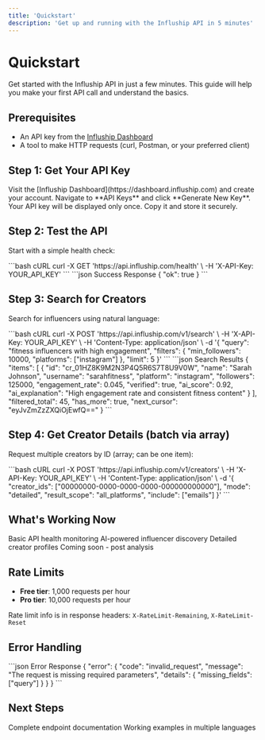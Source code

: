 ```yaml
---
title: 'Quickstart'
description: 'Get up and running with the Influship API in 5 minutes'
---
```


# Quickstart

Get started with the Influship API in just a few minutes. This guide will help you make your first API call and understand the basics.

## Prerequisites

- An API key from the [Influship Dashboard](https://dashboard.influship.com)
- A tool to make HTTP requests (curl, Postman, or your preferred client)

## Step 1: Get Your API Key

<Steps>
<Step title="Sign up">
  Visit the [Influship Dashboard](https://dashboard.influship.com) and create your account.
</Step>

<Step title='Generate API key'>
  Navigate to **API Keys** and click **Generate New Key**.
</Step>

<Step title="Copy your key">
  Your API key will be displayed only once. Copy it and store it securely.
</Step>
</Steps>

## Step 2: Test the API

Start with a simple health check:

<RequestExample>
  ```bash cURL curl -X GET 'https://api.influship.com/health' \ -H 'X-API-Key:
  YOUR_API_KEY' ```
</RequestExample>

<ResponseExample>
```json Success Response
{
  "ok": true
}
```
</ResponseExample>

## Step 3: Search for Creators

Search for influencers using natural language:

<RequestExample>
```bash cURL
curl -X POST 'https://api.influship.com/v1/search' \
  -H 'X-API-Key: YOUR_API_KEY' \
  -H 'Content-Type: application/json' \
  -d '{
    "query": "fitness influencers with high engagement",
    "filters": {
      "min_followers": 10000,
      "platforms": ["instagram"]
    },
    "limit": 5
  }'
```
</RequestExample>

<ResponseExample>
```json Search Results
{
  "items": [
    {
      "id": "cr_01HZ8K9M2N3P4Q5R6S7T8U9V0W",
      "name": "Sarah Johnson",
      "username": "sarahfitness",
      "platform": "instagram",
      "followers": 125000,
      "engagement_rate": 0.045,
      "verified": true,
      "ai_score": 0.92,
      "ai_explanation": "High engagement rate and consistent fitness content"
    }
  ],
  "filtered_total": 45,
  "has_more": true,
  "next_cursor": "eyJvZmZzZXQiOjEwfQ=="
}
```
</ResponseExample>

## Step 4: Get Creator Details (batch via array)

Request multiple creators by ID (array; can be one item):

<RequestExample>
```bash cURL
curl -X POST 'https://api.influship.com/v1/creators' \
  -H 'X-API-Key: YOUR_API_KEY' \
  -H 'Content-Type: application/json' \
  -d '{
    "creator_ids": ["00000000-0000-0000-0000-000000000000"],
    "mode": "detailed",
    "result_scope": "all_platforms",
    "include": ["emails"]
  }'
```
</RequestExample>

## What's Working Now

<CardGroup cols={2}>
<Card title="✅ Health Check" icon="check">
  Basic API health monitoring
</Card>

<Card title='✅ Creator Search' icon='search'>
  AI-powered influencer discovery
</Card>

<Card title='✅ Creator Details' icon='user'>
  Detailed creator profiles
</Card>

<Card title="⚠️ Content Analysis" icon="clock">
  Coming soon - post analysis
</Card>
</CardGroup>

## Rate Limits

- **Free tier**: 1,000 requests per hour
- **Pro tier**: 10,000 requests per hour

Rate limit info is in response headers: `X-RateLimit-Remaining`, `X-RateLimit-Reset`

## Error Handling

<ResponseExample>
```json Error Response
{
  "error": {
    "code": "invalid_request",
    "message": "The request is missing required parameters",
    "details": {
      "missing_fields": ["query"]
    }
  }
}
```
</ResponseExample>

## Next Steps

<CardGroup cols={2}>
<Card title="API Reference" icon="book" href="/api-reference">
  Complete endpoint documentation
</Card>

<Card title="Code Examples" icon="code" href="/examples">
  Working examples in multiple languages
</Card>
</CardGroup>
